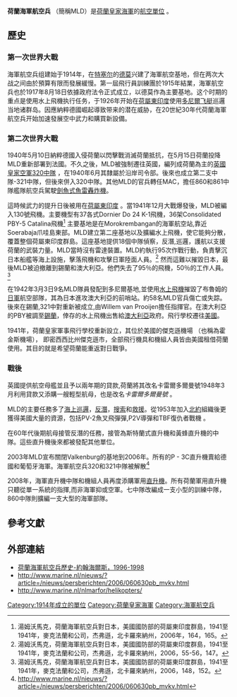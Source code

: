 '''荷蘭海軍航空兵'''  （{{lang-nl|Marine-Luchtvaartdienst}}簡稱MLD）是[[荷蘭皇家海軍|荷蘭皇家海軍]]的[[海軍航空兵|航空單位]] 。

==歷史==
===第一次世界大戰===

海軍航空兵组建始于1914年，在[[特塞尔|特塞尔]]的[[德莫|德莫]]兴建了海軍航空基地，但在两次大战之间由於預算有限而發展緩慢。第一屆飛行員訓練團於1915年結業，海軍航空兵也於1917年8月18日依據政府法令正式成立，以德莫作為主要基地。这个时期的重点是使用水上飛機执行任务，于1926年开始在[[荷屬東印度|荷屬東印度]]使用[[多尼爾飞艇|多尼爾飞艇]]巡邏当地诸群岛。因應納粹德國崛起導致带来的潜在威胁，在20世紀30年代荷蘭海軍航空兵开始加速發展空中武力和購買新設備。

===第二次世界大戰===

1940年5月10日納粹德國入侵荷蘭以閃擊戰消滅荷蘭抵抗，在5月15日荷蘭投降MLD重新部署到法國。不久之後，MLD被強制遷往英國，編列成荷蘭為主的[[英國皇家空軍320中隊|英國皇家空軍320中隊]] ，在1940年6月其隸屬於沿岸司令部。後來也成立第二支中隊-321中隊，但後來併入320中隊。其他MLD的官兵轉任MAC，擔任860和861中隊艦隊航空兵駕駛[[劍魚式魚雷轟炸機|劍魚式魚雷轟炸機]]。

這時候武力的提升日後被用在[[荷屬東印度|荷屬東印度]] 。當1941年12月大戰爆發後，MLD被編入130號飛機。主要機型有37各式Dornier Do 24 K-1飛機，36架Consolidated PBY-5 Catalina飛機<ref>湯姆沃馬克，荷蘭海軍航空兵對日本，美國國防部的荷屬東印度群島，1941至1941年，麥克法蘭和公司，杰弗遜，北卡羅來納州，2006年，164，165。</ref> 主要基地是在Morokrembangan的海軍航空站,靠近Soerabaja爪哇島東部。MLD建立第二座基地以及擴編水上飛機，使它能夠分散，覆蓋整個荷屬東印度群島。這座基地提供18個中隊偵察，反潛,巡邏，護航以支援荷蘭的武裝力量。MLD當時沒有雷達裝置。MLD約執行95次作戰行動，負責擊沉日本船艦等海上設施，擊落飛機和攻擊日軍陸面人員。<ref>湯姆沃馬克，荷蘭海軍航空兵對日本，美國國防部的荷屬東印度群島，1941至1941年，麥克法蘭和公司，杰弗遜，北卡羅來納州，2006，55-56，147。</ref> 然而這難以摧毀日本，最後MLD被迫撤離到錫蘭和澳大利亞。他們失去了95％的飛機，50％的工作人員。<ref>湯姆沃馬克，荷蘭海軍航空兵對日本，美國國防部的荷屬東印度群島，1941至1941年，麥克法蘭和公司，杰弗遜，北卡羅來納州，2006，148，152。</ref> 

在1942年3月3日9名MLD隊員發配到多尼爾基地,並使用[[水上飛機|水上飛機]]摧毀了布魯姆的[[日軍|日軍]]航空部隊，其為日本進攻澳大利亞的前哨站。約58名MLD官兵傷亡或失踪。後來在錫蘭,321中對重新被成立,由Willem van Prooijen擔任指揮官。在澳大利亞的PBY被調至[[錫蘭|錫蘭]]，倖存的水上飛機出售給[[澳大利亞|澳大利亞]]政府。飛行學校遷往[[美國|美國]]。

1941年，荷蘭皇家軍事飛行學校重新設立，其位於美國的傑克遜機場 （也稱為霍金斯機場）， 即密西西比州傑克遜市，全部飛行機具和機組人員皆由美國租借荷蘭使用。其目的就是希望荷蘭能重返對日戰爭。

===戰後===

英國提供航空母艦並且予以兩年期的貸款,荷蘭將其改名卡雷爾多爾曼號1948年3月利用貸款又添購一艘輕型航母，也是改名''卡雷爾多爾曼號''  。

MLD的主要任務多了[[海上巡邏|海上巡邏]]，[[反潛|反潛]]，[[搜索|搜索]]和[[救援|救援]]。從1953年加入[[北約|北約]]組織後更獲得美國大量的資源，包括PV-2魚叉飛彈彈,P2V導彈和TBF復仇者戰機 。

在60年代後期航母接管反潛的任務，接管為斯特蘭式直升機和黃蜂直升機的中隊。這些直升機後來都被發配其他單位。

2003年MLD宣布關閉Valkenburg的基地到2006年。所有的P - 3C直升機賣給德國和葡萄牙海軍。海軍航空兵320和321中隊被解散<ref>http://www.marine.nl/nieuws/?article=/nieuws/persberichten/2006/060630pb_mvkv.html</ref>

2008年，海軍直升機中隊和機組人員再度添購軍用[[直升機|直升機]]。所有荷蘭軍用直升機只聽從單一系統的指揮,而非海軍抑或空軍。七中隊改編成一支小型的訓練中隊，860中隊則擴編一支大型的海軍部隊。

==參考文獻==
{{Reflist}}

==外部連結==
*[http://www.aeroflight.co.uk/waf/neth/mld/mldindex.htm 荷蘭海軍航空兵歷史-約翰海爾斯，1996-1998] {{Wayback|url=http://www.aeroflight.co.uk/waf/neth/mld/mldindex.htm |date=20090524042322 }}
*http://www.marine.nl/nieuws/?article=/nieuws/persberichten/2006/060630pb_mvkv.html
*http://www.marine.nl/nlmarfor/helikopters/ {{Wayback|url=http://www.marine.nl/nlmarfor/helikopters/ |date=20080419101352 }}

{{荷蘭軍事}}
{{荷兰主题}}

[[Category:1914年成立的單位|Category:1914年成立的單位]]
[[Category:荷蘭皇家海軍|Category:荷蘭皇家海軍]]
[[Category:海軍航空兵|Category:海軍航空兵]]